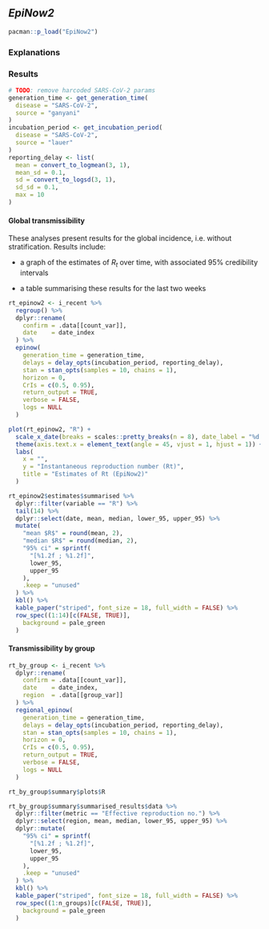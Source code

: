 ## _EpiNow2_ 

```r
pacman::p_load("EpiNow2")
```

### Explanations

### Results

```r
# TODO: remove harcoded SARS-CoV-2 params
generation_time <- get_generation_time(
  disease = "SARS-CoV-2",
  source = "ganyani"
)
incubation_period <- get_incubation_period(
  disease = "SARS-CoV-2",
  source = "lauer"
)
reporting_delay <- list(
  mean = convert_to_logmean(3, 1),
  mean_sd = 0.1,
  sd = convert_to_logsd(3, 1),
  sd_sd = 0.1,
  max = 10
)
```

#### Global transmissibility

These analyses present results for the global incidence, i.e. without
stratification. Results include:
 
* a graph of the estimates of $R_t$ over time, with associated 95% credibility
  intervals
  
* a table summarising these results for the last two weeks

```r
rt_epinow2 <- i_recent %>%
  regroup() %>%
  dplyr::rename(
    confirm = .data[[count_var]],
    date    = date_index
  ) %>%
  epinow(
    generation_time = generation_time,
    delays = delay_opts(incubation_period, reporting_delay),
    stan = stan_opts(samples = 10, chains = 1),
    horizon = 0,
    CrIs = c(0.5, 0.95),
    return_output = TRUE,
    verbose = FALSE,
    logs = NULL
  )
```

```r
plot(rt_epinow2, "R") +
  scale_x_date(breaks = scales::pretty_breaks(n = 8), date_label = "%d %b %Y") +
  theme(axis.text.x = element_text(angle = 45, vjust = 1, hjust = 1)) +
  labs(
    x = "",
    y = "Instantaneous reproduction number (Rt)",
    title = "Estimates of Rt (EpiNow2)"
  )
```

```r
rt_epinow2$estimates$summarised %>%
  dplyr::filter(variable == "R") %>%
  tail(14) %>%
  dplyr::select(date, mean, median, lower_95, upper_95) %>%
  mutate(
    "mean $R$" = round(mean, 2),
    "median $R$" = round(median, 2),
    "95% ci" = sprintf(
      "[%1.2f ; %1.2f]",
      lower_95,
      upper_95
    ),
    .keep = "unused"
  ) %>%
  kbl() %>%
  kable_paper("striped", font_size = 18, full_width = FALSE) %>%
  row_spec((1:14)[c(FALSE, TRUE)],
    background = pale_green
  )
```

#### Transmissibility by group

```r
rt_by_group <- i_recent %>%
  dplyr::rename(
    confirm = .data[[count_var]],
    date    = date_index,
    region  = .data[[group_var]]
  ) %>%
  regional_epinow(
    generation_time = generation_time,
    delays = delay_opts(incubation_period, reporting_delay),
    stan = stan_opts(samples = 10, chains = 1),
    horizon = 0,
    CrIs = c(0.5, 0.95),
    return_output = TRUE,
    verbose = FALSE,
    logs = NULL
  )
```

```r
rt_by_group$summary$plots$R
```

```r
rt_by_group$summary$summarised_results$data %>%
  dplyr::filter(metric == "Effective reproduction no.") %>%
  dplyr::select(region, mean, median, lower_95, upper_95) %>%
  dplyr::mutate(
    "95% ci" = sprintf(
      "[%1.2f ; %1.2f]",
      lower_95,
      upper_95
    ),
    .keep = "unused"
  ) %>%
  kbl() %>%
  kable_paper("striped", font_size = 18, full_width = FALSE) %>%
  row_spec((1:n_groups)[c(FALSE, TRUE)],
    background = pale_green
  )
```
